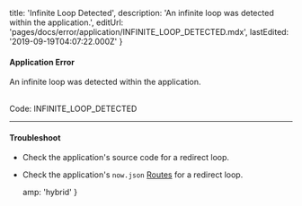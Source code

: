 
  title: 'Infinite Loop Detected',
  description: 'An infinite loop was detected within the application.',
  editUrl: 'pages/docs/error/application/INFINITE_LOOP_DETECTED.mdx',
  lastEdited: '2019-09-19T04:07:22.000Z'
}

#### Application Error

An infinite loop was detected within the application.

<br />

<Note label={false}>
  Code: <InlineCode>INFINITE_LOOP_DETECTED</InlineCode>
</Note>

---

#### Troubleshoot

- Check the application's source code for a redirect loop.
- Check the application's `now.json` [Routes](/docs/v2/advanced/routes) for a redirect loop.


  amp: 'hybrid'
}
